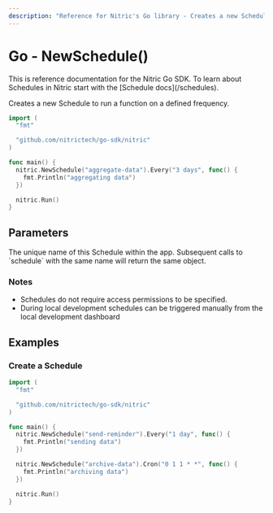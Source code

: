 ```yaml
---
description: "Reference for Nitric's Go library - Creates a new Schedule to run a function on a defined frequency."
---
```


# Go - NewSchedule()

<Note>
  This is reference documentation for the Nitric Go SDK. To learn about
  Schedules in Nitric start with the [Schedule docs](/schedules).
</Note>

Creates a new Schedule to run a function on a defined frequency.

```go
import (
  "fmt"

  "github.com/nitrictech/go-sdk/nitric"
)

func main() {
  nitric.NewSchedule("aggregate-data").Every("3 days", func() {
    fmt.Println("aggregating data")
  })

  nitric.Run()
}
```

## Parameters

<Properties>
  <Property name="description" required type="string">
    The unique name of this Schedule within the app. Subsequent calls to
    `schedule` with the same name will return the same object.
  </Property>
</Properties>

### Notes

- Schedules do not require access permissions to be specified.
- During local development schedules can be triggered manually from the local development dashboard

## Examples

### Create a Schedule

```go
import (
  "fmt"

  "github.com/nitrictech/go-sdk/nitric"
)

func main() {
  nitric.NewSchedule("send-reminder").Every("1 day", func() {
    fmt.Println("sending data")
  })

  nitric.NewSchedule("archive-data").Cron("0 1 1 * *", func() {
    fmt.Println("archiving data")
  })

  nitric.Run()
}
```
